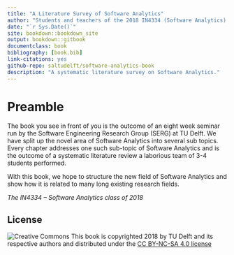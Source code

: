```yaml
---
title: "A Literature Survey of Software Analytics"
author: "Students and teachers of the 2018 IN4334 (Software Analytics) course @ TU Delft"
date: "`r Sys.Date()`"
site: bookdown::bookdown_site
output: bookdown::gitbook
documentclass: book
bibliography: [book.bib]
link-citations: yes
github-repo: saltudelft/software-analytics-book
description: "A systematic literature survey on Software Analytics."
---
```


# Preamble {#intro}

The book you see in front of you is the outcome of an eight week seminar run by the Software Engineering Research Group (SERG) at TU Delft. We have split up the novel area of Software Analytics into several sub topics. Every chapter addresses one such sub-topic of Software Analytics and is the outcome of a systematic literature review a laborious team of 3-4 students performed.

With this book, we hope to structure the new field of Software Analytics and show how it is related to many long existing research fields.

*The IN4334 -- Software Analytics class of 2018*



## License

![Creative Commons](figures/cc-nc-sa.png)
This book is copyrighted 2018 by TU Delft and its
respective authors and distributed under the [CC BY-NC-SA 4.0
license](https://creativecommons.org/licenses/by-nc-sa/4.0/)
